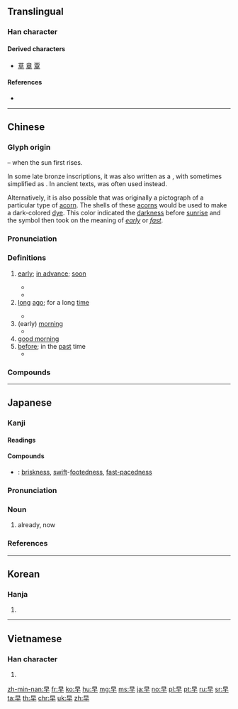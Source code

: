 {{character info/new}}
==Translingual==
{{stroke order|strokes=6}}
{{stroke order|type=animate}}

===Han character===
{{Han char|rn=72|rad=日|as=02|sn=6|four=60400|canj=AJ|ids=⿱日十}}

====Derived characters====
* [[草]] [[章]] [[覃]]

====References====
* {{Han ref|kx=0489.120|dkj=13742|dj=0850.090|hdz=21483.060|uh=65E9|ud=26089|bh=A6AD|bd=42669}}

----

==Chinese==
{{zh-forms}}

===Glyph origin===
{{Han etym}}
{{Han compound|日|甲|ls=ic|t1=sun|t2=first}} – when the sun first rises.

In some late bronze inscriptions, it was also written as a {{Han compound|日|棗|ls=psc|c1=s|c2=p|t1=sun|nocap=1}}, with {{zh-l|*棗}} sometimes simplified as {{zh-l|*朿}}. In ancient texts, {{och-l|蚤}} was often used instead.

Alternatively, it is also possible that {{lang|zh|早}} was originally a pictograph of a particular type of [[acorn]]. The shells of these [[acorns]] would be used to make a dark-colored [[dye]]. This color indicated the [[darkness]] before [[sunrise]] and the symbol then took on the meaning of ''[[early]]'' or ''[[fast]]''. {{rfv-etymology|zh}}

===Pronunciation===
{{zh-pron
|m=zǎo
|ma=y
|c=zou2
|h=pfs=chó
|md=cā/cō̤
|md_note=cā - vernacular; cō̤ - literary
|mn=qz:chó͘/xm,zz:chó/qz,tw,xm,zz:chá/qz,tw,xm,zz:chái
|mn_note=chó͘/chó - literary; chá - vernacular; chái - vernacular (for certain words)
|w=2tsau
|mc=y
|oc=y
|cat=n,a,adv,intj
}}

===Definitions===
{{zh-hanzi}}

# [[early]]; [[in advance]]; [[soon]]
#: {{zh-x|我 醒 得 很 早。|I woke up '''early'''.}}
#* {{zh-x|你 能 不 能 早 一點 來？|Can you be here a little '''earlier'''?}}
#* {{zh-x|請問，我 今天 早 走 一會兒{r} 行 嗎？|Please could I leave '''early''' today?}}
# [[long]] [[ago]]; for a long [[time]]
#: {{zh-x|他 早 走 了。|He left long ago.}}
#* {{zh-x|這 個 變壓器 已經 燒 毀 了，早 該 拆 換 一 個 新 的 了。|This transformer has burnt out. It should have been replaced a long time ago.}}
# (early) [[morning]]
#* {{zh-x|我 今 早 沒 有 見到 他。|I didn't see him this '''morning'''.}}
# [[good morning]]
# [[before]]; in the [[past]] time
#* {{zh-x|現在 這麼 匆忙，你 早 幹{gàn}嗎{má} 去 了。|So now you are in a hurry. What were you doing before?}}

===Compounds===
{{zh-der|儘早|半早|一早起了|古早|可早|一早|一黑早|大清早|不早不晚|一早起|一大早|不早|屍骨早寒|侵早|及早|大清早上|好早晚|大清早起|大早|多早晚|即早兒|又早|早生貴子|早晌|早期|早賜玉音|早遲|早衰|早來|早年|早茶|早退|早婚|拜早年|早報|早材|早參|早死|早起|早餐會|早就|早慧|早占勿藥|早名必折|早尖|早難道|早場|早飯|早夭|早早|早是|早膳|打早|早出晚歸|早熟|明早|提早|早晨|早衙|早春|早霞|清早|早上|早點兒|早稻|早課|早班|早已|早熟兒童|早點|早先|早產兒|早餐|早霜|早逝|早迷晚寤|次早|早晚|早日|早安|早則|早產|早朝|早操|遲早|絕早|趕早|起早貪黑|遛早兒|老早|起早|黑早|這早晚|還早|遲行早住|言之過早|趁早}}

{{zh-cat|Beginning}}

----

==Japanese==

===Kanji===
{{ja-kanji|grade=1|rs=日02}}

====Readings====
{{ja-readings|goon=[[そう]] (sō)|kanon=[[そう]] (sō)|kanyoon=[[さつ]] (satsu)|kun=[[はやい]] (hayai), [[はや]] (haya), [[さ]] (sa)}}

====Compounds====
{{der-top|Compounds}}
* {{ja-r|足早|あしばや}}: [[briskness]], [[swift]]-[[footed]][[-ness|ness]], [[fast-paced]][[-ness|ness]]
{{der-bottom}}

{{ja-kanjitab|はや|yomi=k}}

===Pronunciation===
{{ja-pron|yomi=k|はや|acc=1|acc_ref=DJR}}

===Noun===
{{ja-noun|はや}}

# already, now

===References===
<references/>

----

==Korean==

===Hanja===
{{ko-hanja|hangeul=조|eumhun=일찍|mr=cho|y=co}}

# {{defn|lang=ko|sort=日02}}

----

==Vietnamese==

===Han character===
{{vi-hantu|[[tảo]], [[linh]]|rs=日02}}

# {{defn|lang=vi|sort=日02}}

[[zh-min-nan:早]]
[[fr:早]]
[[ko:早]]
[[hu:早]]
[[mg:早]]
[[ms:早]]
[[ja:早]]
[[no:早]]
[[pl:早]]
[[pt:早]]
[[ru:早]]
[[sr:早]]
[[ta:早]]
[[th:早]]
[[chr:早]]
[[uk:早]]
[[zh:早]]